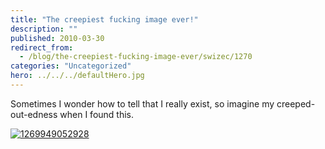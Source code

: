 ```yaml
---
title: "The creepiest fucking image ever!"
description: ""
published: 2010-03-30
redirect_from:
  - /blog/the-creepiest-fucking-image-ever/swizec/1270
categories: "Uncategorized"
hero: ../../../defaultHero.jpg
---
```


Sometimes I wonder how to tell that I really exist, so imagine my creeped-out-edness when I found this.

[![](http://swizec.com/blog/wp-content/uploads/2010/03/1269949052928.jpg "1269949052928")](http://swizec.com/blog/wp-content/uploads/2010/03/1269949052928.jpg)
